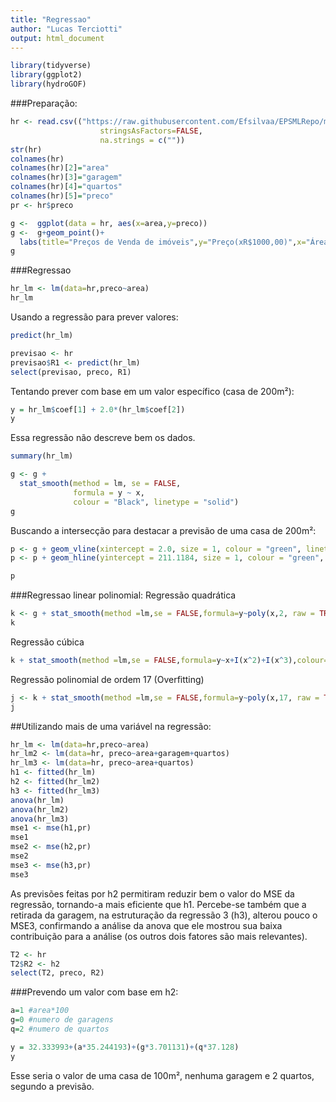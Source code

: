 ```yaml
---
title: "Regressao"
author: "Lucas Terciotti"
output: html_document
---
```

```r
library(tidyverse)
library(ggplot2)
library(hydroGOF)
```

###Preparação:
```r
hr <- read.csv(("https://raw.githubusercontent.com/Efsilvaa/EPSMLRepo/master/Data/housingSmall2.csv"),
                    stringsAsFactors=FALSE,
                    na.strings = c(""))
str(hr)
colnames(hr)
colnames(hr)[2]="area"
colnames(hr)[3]="garagem"
colnames(hr)[4]="quartos"
colnames(hr)[5]="preco"
pr <- hr$preco

g <-  ggplot(data = hr, aes(x=area,y=preco))
g <-  g+geom_point()+ 
  labs(title="Preços de Venda de imóveis",y="Preço(xR$1000,00)",x="Área(x100m2)")
g
```

###Regressao

```r
hr_lm <- lm(data=hr,preco~area)
hr_lm
```

Usando a regressão para prever valores:
```r
predict(hr_lm)

previsao <- hr
previsao$R1 <- predict(hr_lm)
select(previsao, preco, R1)
```

Tentando prever com base em um valor específico (casa de 200m²):
```r
y = hr_lm$coef[1] + 2.0*(hr_lm$coef[2])
y
```

Essa regressão não descreve bem os dados.
```r
summary(hr_lm)
```

```r
g <- g + 
  stat_smooth(method = lm, se = FALSE,
              formula = y ~ x,
              colour = "Black", linetype = "solid")
g
```

Buscando a intersecção para destacar a previsão de uma casa de 200m²:
```r

p <- g + geom_vline(xintercept = 2.0, size = 1, colour = "green", linetype = "longdash")
p <- p + geom_hline(yintercept = 211.1184, size = 1, colour = "green", linetype = "longdash") 

p
```

###Regressao linear polinomial:
Regressão quadrática
```r
k <- g + stat_smooth(method =lm,se = FALSE,formula=y~poly(x,2, raw = TRUE),colour="Red")
k
```

Regressão cúbica
```r
k + stat_smooth(method =lm,se = FALSE,formula=y~x+I(x^2)+I(x^3),colour="Green") 
```

Regressão polinomial de ordem 17 (Overfitting)
```r
j <- k + stat_smooth(method =lm,se = FALSE,formula=y~poly(x,17, raw = TRUE),colour="Blue") 
j
```

##Utilizando mais de uma variável na regressão:

```r
hr_lm <- lm(data=hr,preco~area)
hr_lm2 <- lm(data=hr, preco~area+garagem+quartos)
hr_lm3 <- lm(data=hr, preco~area+quartos)
h1 <- fitted(hr_lm)
h2 <- fitted(hr_lm2)
h3 <- fitted(hr_lm3)
anova(hr_lm)
anova(hr_lm2)
anova(hr_lm3)
mse1 <- mse(h1,pr)
mse1
mse2 <- mse(h2,pr)
mse2
mse3 <- mse(h3,pr)
mse3
```

As previsões feitas por h2 permitiram reduzir bem o valor do MSE da regressão, tornando-a mais eficiente que h1. Percebe-se também que a retirada da garagem, na estruturação da regressão 3 (h3), alterou pouco o MSE3, confirmando a análise da anova que ele mostrou sua baixa contribuição para a análise (os outros dois fatores são mais relevantes).

```r
T2 <- hr
T2$R2 <- h2
select(T2, preco, R2)
```


###Prevendo um valor com base em h2:
```r
a=1 #area*100
g=0 #numero de garagens
q=2 #numero de quartos

y = 32.333993+(a*35.244193)+(g*3.701131)+(q*37.128)
y
```
Esse seria o valor de uma casa de 100m², nenhuma garagem e 2 quartos, segundo a previsão.
